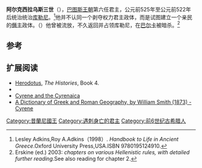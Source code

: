 {{Infobox Monarch
| name            =阿尔克西拉乌斯三世
| title           =[[库勒尼|库勒尼]]國王
| image           =
| caption         =
| reign           =前525年 — 前522年
|religious beliefs =
| coronation      =
| othertitles     =
| full name       =
| predecessor     =
| successor       =
| suc-type        =
| heir            =
| queen           =
| consort         =
| spouse 1        =
| spouse 2        =
| spouse 3        =
| spouse 4        =
| spouse 5        =
| spouse 6        =
| issue           =
| royal house     =
| dynasty         =[[巴图斯王朝|巴图斯王朝]]
| royal anthem    =
| father          =
| mother          =
| date of birth   =
| place of birth  =
| date of death   =
| place of death  =
| date of burial  =
| place of burial =
}}
'''阿尔克西拉乌斯三世'''（{{lang-en|Arcesilaus III of Cyrene}}），[[巴图斯王朝|巴图斯王朝]]第六任君主，公元前525年至公元前522年后统治统治[[库勒尼|库勒尼]]。<ref>Lesley Adkins,Roy A.Adkins（1998）. ''Handbook to Life in Ancient Greece''.Oxford University Press,USA.ISBN 9780195124910.</ref>他并不认同一个剥夺权力君主政体，而是试图建立一个亲民的[[僭主|僭主]]政体。（{{lang|en|demagogic tyranny}}）他曾被流放，不久返回并占领库勒尼，在[[巴尔卡|巴尔卡]]被暗杀。<ref>Erskine (ed.) 2003: ''chapters on various Hellenistic rules, with detailed further reading''.See also reading for chapter 2.</ref>

== 参考 ==
{{reflist}}

==扩展阅读==
*[[Herodotus|Herodotus]], ''The Histories'', Book 4.
*{{Cite book|chapter=|url=https://books.google.com/books?id=yFoGAAAAQAAJ&pg=RA1-PA476|publisher=Walton and Maberly|date=1853|language=en|first=William|last=Smith|title=Dictionary of Greek and Roman Biography and Mythology: Abaeus-Dysponteus|pages=476}}
*[http://www.livius.org/ct-cz/cyrenaica/cyrenaica.html Cyrene and the Cyrenaica] {{Wayback|url=http://www.livius.org/ct-cz/cyrenaica/cyrenaica.html|date=20070808094738}}
*[http://www.mediterranees.net/dictionnaires/smith/cyrene.html A Dictionary of Greek and Roman Geography, by William Smith (1873) - Cyrene] {{Wayback|url=http://www.mediterranees.net/dictionnaires/smith/cyrene.html|date=20191029110534}}

{{古希臘}}

[[Category:昔蘭尼國王|Category:昔蘭尼國王]]
[[Category:遇刺身亡的君主|Category:遇刺身亡的君主]]
[[Category:前6世纪古希腊人|Category:前6世纪古希腊人]]